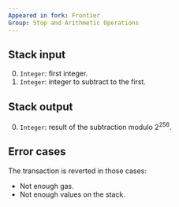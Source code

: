 ```yaml
---
Appeared in fork: Frontier
Group: Stop and Arithmetic Operations
---
```


## Stack input

0. `Integer`: first integer.
1. `Integer`: integer to subtract to the first.

## Stack output

0. `Integer`: result of the subtraction modulo 2<sup>256</sup>.

## Error cases

The transaction is reverted in those cases:
- Not enough gas.
- Not enough values on the stack.
